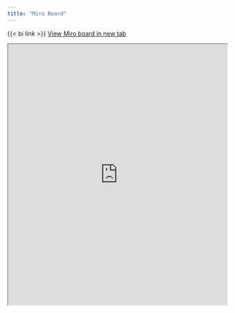 ```yaml
---
title: "Miro Board"
---
```


{{< bi link >}} [View Miro board in new tab](https://miro.com/app/board/uXjVImDtm9s=/?share_link_id=895124647795)

```{=html}
<iframe src="https://miro.com/app/board/uXjVImDtm9s=/?share_link_id=895124647795" width="100%" height="600px"></iframe>
```
